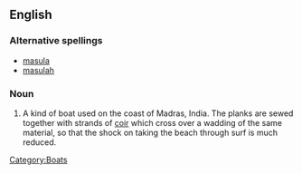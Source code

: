 ==English==

===Alternative spellings===
*[[masula]]
*[[masulah]]

===Noun===
{{infl|en|noun|head=[[masoola]] [[boat]]}}

# A kind of boat used on the coast of Madras, India.  The planks are sewed together with strands of [[coir]] which cross over a wadding of the same material, so that the shock on taking the beach through surf is much reduced.
[[Category:Boats]]